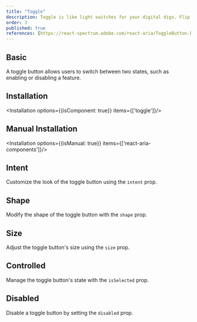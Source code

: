 ```yaml
---
title: "Toggle"
description: Toggle is like light switches for your digital digs. Flip 'em on, and they light stuff up; flip 'em off, and it's lights out.
order: 3
published: true
references: [https://react-spectrum.adobe.com/react-aria/ToggleButton.html#props]
---
```


## Basic

A toggle button allows users to switch between two states, such as enabling or disabling a feature.

<How toUse="buttons/toggle/toggle-demo" />

## Installation

<Installation options={{isComponent: true}} items={['toggle']}/>

## Manual Installation

<Installation options={{isManual: true}} items={['react-aria-components']}/>

<SourceCode toShow='toggle'/>

## Intent

Customize the look of the toggle button using the `intent` prop.

<How toUse="buttons/toggle/toggle-appearance-demo" />

## Shape

Modify the shape of the toggle button with the `shape` prop.

<How toUse="buttons/toggle/toggle-shape-demo" />

## Size

Adjust the toggle button's size using the `size` prop.

<How toUse="buttons/toggle/toggle-size-demo" />

## Controlled

Manage the toggle button's state with the `isSelected` prop.

<How toUse="buttons/toggle/toggle-controlled-demo" />

## Disabled

Disable a toggle button by setting the `disabled` prop.

<How toUse="buttons/toggle/toggle-disabled-demo" />
